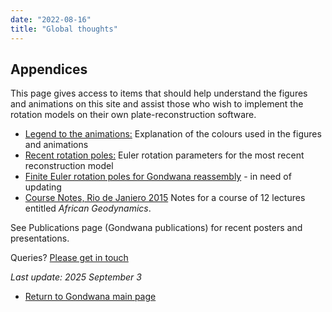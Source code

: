 ```yaml
---
date: "2022-08-16"
title: "Global thoughts"
---
```


## Appendices

This page gives access to items that should help understand the figures and animations on this site and assist those who wish to implement the rotation models on their own plate-reconstruction software. 

* [Legend to the animations:](../legend-to-the-anims) Explanation of the colours used in the figures and animations
* [Recent rotation poles:](../latest-rotation) Euler rotation parameters for the most recent reconstruction model
* [Finite Euler rotation poles for Gondwana reassembly](http://www.reeves.nl/upload/ResearchUpdateNo14.pdf) - in need of updating
* [Course Notes, Rio de Janiero 2015](http://www.reeves.nl/upload/Course-Notes-Rio-2015.pdf) Notes for a course of 12 lectures entitled *African Geodynamics*.

See Publications page (Gondwana publications) for recent posters and presentations.

Queries?  [Please get in touch](../../contact)

*Last update: 2025 September 3*

* [Return to Gondwana main page](../../gondwana)
